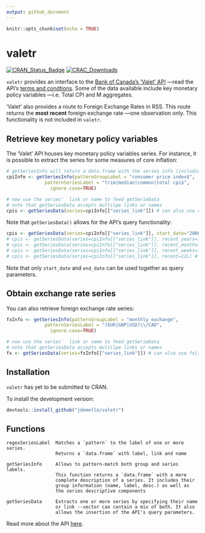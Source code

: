 ```yaml
---
output: github_document
---
```


```r
knitr::opts_chunk$set(echo = TRUE)
```

# valetr

[![CRAN\_Status\_Badge](https://www.r-pkg.org/badges/version/valetr)](https://CRAN.R-project.org/package=valetr) [![CRAC\_Downloads](https://cranlogs.r-pkg.org/badges/grand-total/valetr)](https://CRAN.R-project.org/package=valetr)

`valetr` provides an interface to the [Bank of Canada’s
'Valet' API](https://www.bankofcanada.ca/valet/docs) —read the API's [terms and
condtions](https://www.bankofcanada.ca/terms/). Some of the data
available include key monetary policy variables —i.e. Total CPI and M
aggregates.

'Valet' also provides a route to Foreign Exchange Rates in RSS. This route
returns the **most recent** foreign exchange rate —one observation only. This functionality is not included in `valetr`.

## Retrieve key monetary policy variables

The 'Valet' API houses key monetary policy variables series. For instance, it is possible to extract the series for some measures of core inflation:

```r
# getSeriesInfo will return a data.frame with the series info (including link and name)
cpiInfo <- getSeriesInfo(patternGroupLabel = "consumer price index$",
              patternSeriesLabel = "trim|median|common|total cpi$",  
                ignore.case=TRUE)

# now use the series'  link or name to feed getSerieData
# note that getSeriesData accepts multilpe links or names
cpis <- getSeriesData(series=cpiInfo[["series_link"]]) # can also use cpiInfo[["series_name"]]
```

Note that `getSeriesData()` allows for the API's query functionality:

```r
cpis <- getSeriesData(series=cpiInfo[["series_link"]], start_date="2008-07-01", end_date="2012-07-01")
# cpis <- getSeriesData(series=cpiInfo[["series_link"]], recent_years=12L) # last 12 yrs
# cpis <- getSeriesData(series=cpiInfo[["series_link"]], recent_months=12L) # last 12 months
# cpis <- getSeriesData(series=cpiInfo[["series_link"]], recent_weeks=12L) # last 12 weeks
# cpis <- getSeriesData(series=cpiInfo[["series_link"]], recent=12L) # last 12 obs
```

Note that only `start_date` and `end_date` can be used together as query parameters.

## Obtain exchange rate series

You can also retrieve foreign exchange rate series:

```r
fxInfo <- getSeriesInfo(patternGroupLabel = "monthly exchange",
              patternSeriesLabel = "(EUR|GBP|USD)\\/CAD",  
                ignore.case=TRUE)

# now use the series'  link or name to feed getSerieData
# note that getSeriesData accepts multilpe links or names
fx <- getSeriesData(series=fxInfo[["series_link"]]) # can also use fx[["series_name"]]
```

## Installation

`valetr` has yet to be submitted to CRAN.

To install the development version:

``` r
devtools::install_github("jdemello/valetr")
```

## Functions


```
regexSeriesLabel  Matches a `pattern` to the label of one or more series.
                  Returns a `data.frame` with label, link and name

getSeriesInfo     Allows to pattern-match both group and series labels. 
                  This function returns a `data.frame` with a more 
                  complete description of a series. It includes their 
                  group information (name, label, desc.) as well as 
                  the series descriptive components

getSeriesData     Extracts one or more series by specifying their name 
                  or link --vector can contain a mix of both. It also 
                  allows the insertion of the API's query parameters.
```


Read more about the API [here](https://www.bankofcanada.ca/valet/docs#valet_api).

